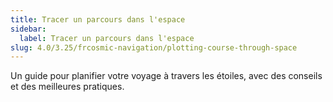 ```yaml
---
title: Tracer un parcours dans l'espace
sidebar:
  label: Tracer un parcours dans l'espace
slug: 4.0/3.25/frcosmic-navigation/plotting-course-through-space
---
```


Un guide pour planifier votre voyage à travers les étoiles, avec des conseils et des meilleures pratiques.
